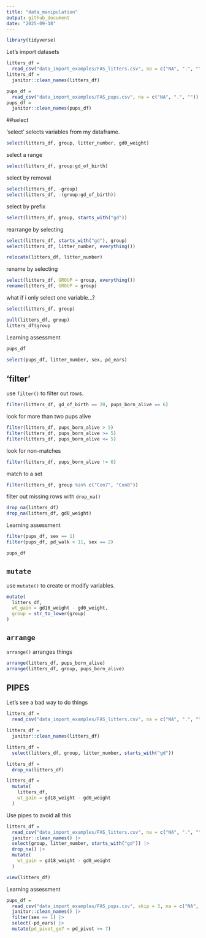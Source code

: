 ```yaml
---
title: "data_manipulation"
output: github_document
date: "2025-09-18"
---
```


```r
library(tidyverse)
```

Let's import datasets

```r
litters_df =
  read_csv("data_import_examples/FAS_litters.csv", na = c("NA", ".", ""))
litters_df = 
  janitor::clean_names(litters_df)

pups_df =
  read_csv("data_import_examples/FAS_pups.csv", na = c("NA", ".", ""))
pups_df =
  janitor::clean_names(pups_df)
```

##select

'select' selects variables from my dataframe.

```r
select(litters_df, group, litter_number, gd0_weight)
```

select a range

```r
select(litters_df, group:gd_of_birth)
```

select by removal

```r
select(litters_df, -group)
select(litters_df, -(group:gd_of_birth))
```

select by prefix

```r
select(litters_df, group, starts_with("gd"))
```

rearrange by selecting

```r
select(litters_df, starts_with("gd"), group)
select(litters_df, litter_number, everything())

relocate(litters_df, litter_number)
```

rename by selecting

```r
select(litters_df, GROUP = group, everything())
rename(litters_df, GROUP = group)
```

what if i only select one variable...?

```r
select(litters_df, group)

pull(litters_df, group)
litters_df$group
```

Learning assessment

```r
pups_df

select(pups_df, litter_number, sex, pd_ears)
```

## 'filter'

use `filter()` to filter out rows.

```r
filter(litters_df, gd_of_birth == 20, pups_born_alive == 6)
```

look for more than two pups alive

```r
filter(litters_df, pups_born_alive > 5)
filter(litters_df, pups_born_alive >= 5)
filter(litters_df, pups_born_alive <= 5)
```

look for non-matches

```r
filter(litters_df, pups_born_alive != 6)
```

match to a set

```r
filter(litters_df, group %in% c("Con7", "Con8"))
```

filter out missing rows with `drop_na()`

```r
drop_na(litters_df)
drop_na(litters_df, gd0_weight)
```

Learning assessment

```r
filter(pups_df, sex == 1)
filter(pups_df, pd_walk < 11, sex == 2)

pups_df
```

## `mutate`

use `mutate()` to create or modify variables.

```r
mutate(
  litters_df,
  wt_gain = gd18_weight - gd0_weight,
  group = str_to_lower(group)
)
```

## `arrange`

`arrange()` arranges things

```r
arrange(litters_df, pups_born_alive)
arrange(litters_df, group, pups_born_alive)
```

## PIPES

Let's see a bad way to do things

```r
litters_df = 
  read_csv("data_import_examples/FAS_litters.csv", na = c("NA", ".", ""))

litters_df =
  janitor::clean_names(litters_df)

litters_df =
  select(litters_df, group, litter_number, starts_with("gd"))

litters_df =
  drop_na(litters_df)

litters_df =
  mutate(
    litters_df,
    wt_gain = gd18_weight - gd0_weight
  )
```

Use pipes to avoid all this

```r
litters_df =
  read_csv("data_import_examples/FAS_litters.csv", na = c("NA", ".", "")) |>
  janitor::clean_names() |>
  select(group, litter_number, starts_with("gd")) |>
  drop_na() |>
  mutate(
    wt_gain = gd18_weight - gd0_weight
  )

view(litters_df)
```

Learning assessment

```r
pups_df = 
  read_csv("data_import_examples/FAS_pups.csv", skip = 3, na = c("NA", ".", "")) |>
  janitor::clean_names() |>
  filter(sex == 1) |>
  select(-pd_ears) |>
  mutate(pd_pivot_ge7 = pd_pivot >= 7)
```


